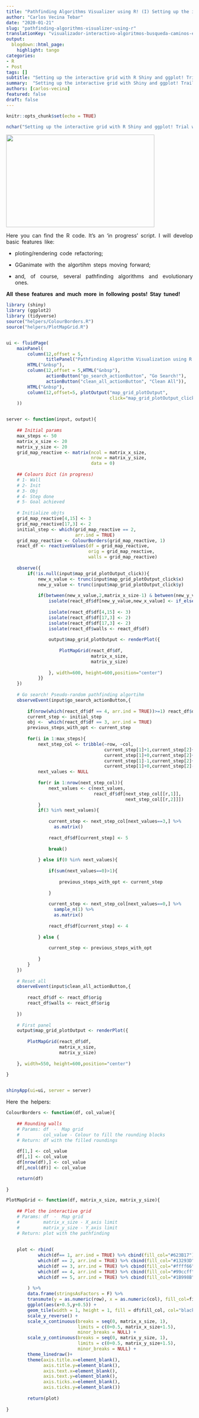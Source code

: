 ```yaml
---
title: "Pathfinding Algorithms Visualizer using R! (I) Setting up the interactive grid"
author: "Carlos Vecina Tebar"
date: "2020-01-21"
slug: "pathfinding-algorithms-visualizer-using-r"
translationKey: "visualizador-interactivo-algoritmos-busqueda-caminos-en-r-shiny"
output:
  blogdown::html_page:
    highlight: tango
categories:
- R
- Post
tags: []
subtitle: "Setting up the interactive grid with R Shiny and ggplot! Trial with some kind of random-walker algorithm."
summary:  "Setting up the interactive grid with Shiny and ggplot! Trail with some kind of random-walker algorithm."
authors: [carlos-vecina]
featured: false
draft: false
---
```


```r
knitr::opts_chunk$set(echo = TRUE)
```
```r
nchar("Setting up the interactive grid with R Shiny and ggplot! Trial with some kind of random-walker algorithm.")
```
<img src="./featured.png" height="250px" width="400px" />


Here you can find the R code. It's an 'in progress' script. I will develop basic features like:

- ploting/rendering code refactoring;

- GGanimate with the algortihm steps moving forward;

- and, of course, several pathfinding algorithms and evolutionary ones.



**All these features and much more in following posts! Stay tuned! **
```r
library (shiny)
library (ggplot2)
library (tidyverse)
source("helpers/ColourBorders.R")
source("helpers/PlotMapGrid.R")


ui <- fluidPage(
    mainPanel(
        column(12,offset = 5, 
               titlePanel("Pathfinding Algorithm Visualization using R!")),
        HTML("&nbsp"),
        column(12,offset = 5,HTML("&nbsp"),
               actionButton("go_search_actionButton", "Go Search!"),
               actionButton("clean_all_actionButton", "Clean All")),
        HTML("&nbsp"),
        column(12,offset=5, plotOutput("map_grid_plotOutput",
                                       click="map_grid_plotOutput_click"))
    ))


server <- function(input, output){
    
    ## Initial params
    max_steps <- 50
    matrix_x_size <- 20
    matrix_y_size <- 20
    grid_map_reactive <- matrix(ncol = matrix_x_size,
                                nrow = matrix_y_size,
                                data = 0)    
    
    ## Colours Dict (in progress)
    # 1- Wall
    # 2- Init
    # 3- Obj
    # 4- Step done
    # 5- Goal achieved
    
    # Initialize objts
    grid_map_reactive[4,15] <- 3                                                           # obj
    grid_map_reactive[17,3] <- 2                                                           # init
    initial_step <- which(grid_map_reactive == 2,
                          arr.ind = TRUE)
    grid_map_reactive <- ColourBorders(grid_map_reactive, 1)                               # rounding walls
    react_df <- reactiveValues(df = grid_map_reactive,
                               orig = grid_map_reactive,
                               walls = grid_map_reactive)
    
    observe({
        if(!is.null(input$map_grid_plotOutput_click)){
            new_x_value <- trunc(input$map_grid_plotOutput_click$x)
            new_y_value <- trunc(input$map_grid_plotOutput_click$y)
            
            if(between(new_x_value,2,matrix_x_size-1) & between(new_y_value,2,matrix_y_size-1)){
                isolate(react_df$df[new_y_value,new_x_value] <- if_else(react_df$df[new_y_value,new_x_value]==0,
                                                                        1,0))
                isolate(react_df$df[4,15] <- 3)
                isolate(react_df$df[17,3] <- 2)
                isolate(react_df$df[17,3] <- 2)
                isolate(react_df$walls <- react_df$df)
                
                output$map_grid_plotOutput <- renderPlot({
                    
                    PlotMapGrid(react_df$df,
                                matrix_x_size,
                                matrix_y_size)
                    
                }, width=600, height=600,position="center")
            }}
    }) 
    
    # Go search! Pseudo-random pathfinding algortihm
    observeEvent(input$go_search_actionButton,{
        
        if(nrow(which(react_df$df == 4, arr.ind = TRUE))>=1) react_df$df <- react_df$walls   # click search without clean
        current_step <- initial_step 
        obj <-  which(react_df$df == 3, arr.ind = TRUE)
        previous_steps_with_opt <- current_step
        
        for(i in 1:max_steps){
            next_step_col <- tribble(~row, ~col,
                                     current_step[1]+1,current_step[2]+0,
                                     current_step[1]+0,current_step[2]+1,
                                     current_step[1]-1,current_step[2]+0,
                                     current_step[1]+0,current_step[2]-1)
            next_values <- NULL
            
            for(r in 1:nrow(next_step_col)){
                next_values <- c(next_values,
                                 react_df$df[next_step_col[[r,1]],
                                             next_step_col[[r,2]]])
            }
            if(3 %in% next_values){
                
                current_step <- next_step_col[next_values==3,] %>%
                  as.matrix()
                
                react_df$df[current_step] <- 5
                
                break()
                
            } else if(0 %in% next_values){
                
                if(sum(next_values==0)>1){
                    
                    previous_steps_with_opt <- current_step
                    
                }
                
                current_step <- next_step_col[next_values==0,] %>% 
                  sample_n(1) %>% 
                  as.matrix()
                
                react_df$df[current_step] <- 4
                
            } else {
                
                current_step <- previous_steps_with_opt
                
            }
        }
    })
    
    # Reset all
    observeEvent(input$clean_all_actionButton,{
        
        react_df$df <- react_df$orig
        react_df$walls <- react_df$orig
        
    })
    
    # First panel
    output$map_grid_plotOutput <- renderPlot({
        
        PlotMapGrid(react_df$df,
                    matrix_x_size,
                    matrix_y_size)
        
    }, width=550, height=600,position="center")
    
}


shinyApp(ui=ui, server = server)
```
 
 
Here the helpers:

```r

ColourBorders <- function(df, col_value){
    
    ## Rounding walls 
    # Params: df  -  Map grid
    #         col_value - Colour to fill the rounding blocks
    # Return: df with the filled roundings
    
    df[1,] <- col_value
    df[,1] <- col_value
    df[nrow(df),] <- col_value
    df[,ncol(df)] <- col_value

    return(df)
    
}

PlotMapGrid <- function(df, matrix_x_size, matrix_y_size){
    
    ## Plot the interactive grid 
    # Params: df  -  Map grid
    #         matrix_x_size - X_axis limit
    #         matrix_y_size - Y_axis limit
    # Return: plot with the pathfinding
    
    
    plot <- rbind(
            which(df== 1, arr.ind = TRUE) %>% cbind(fill_col="#623B17"),
            which(df == 2, arr.ind = TRUE) %>% cbind(fill_col="#13293D"),
            which(df == 3, arr.ind = TRUE) %>% cbind(fill_col="#ffff66"),
            which(df == 4, arr.ind = TRUE) %>% cbind(fill_col="#99ccff"),
            which(df == 5, arr.ind = TRUE) %>% cbind(fill_col="#1B998B")
            
        ) %>% 
        data.frame(stringsAsFactors = F) %>%
        transmute(y = as.numeric(row), x = as.numeric(col), fill_col=fill_col) %>% 
        ggplot(aes(x+0.5,y+0.5)) +
        geom_tile(width = 1, height = 1, fill = df$fill_col, col="black") +
        scale_y_reverse() +
        scale_x_continuous(breaks = seq(0, matrix_x_size, 1),
                           limits = c(0+0.5, matrix_x_size+1.5), 
                           minor_breaks = NULL) +
        scale_y_continuous(breaks = seq(0, matrix_y_size, 1),
                           limits = c(0+0.5, matrix_y_size+1.5),
                           minor_breaks = NULL) +
        theme_linedraw()+
        theme(axis.title.x=element_blank(),
              axis.title.y=element_blank(),
              axis.text.x=element_blank(),
              axis.text.y=element_blank(),
              axis.ticks.x=element_blank(),
              axis.ticks.y=element_blank())
    
        return(plot)
    
}

```

<style>
body {
text-align: justify}
p {
  word-spacing: 3px;
}
</style>

<script type="text/javascript" src="//downloads.mailchimp.com/js/signup-forms/popup/unique-methods/embed.js" data-dojo-config="usePlainJson: true, isDebug: false"></script><script type="text/javascript">window.dojoRequire(["mojo/signup-forms/Loader"], function(L) { L.start({"baseUrl":"mc.us4.list-manage.com","uuid":"91551f7ed29389a0de4f47665","lid":"d95c503a48","uniqueMethods":true}) })</script>
